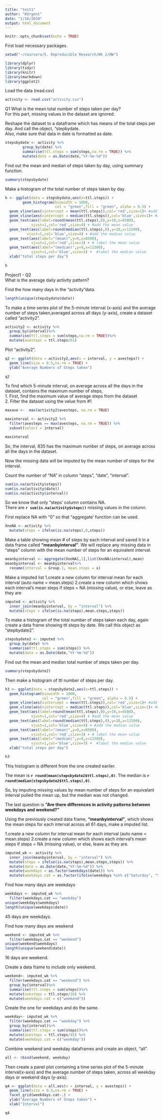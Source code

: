 ---
title: "test1"
author: "KUrgent"
date: "1/16/2020"
output: html_document
---

```{r setup, include=FALSE}
knitr::opts_chunk$set(echo = TRUE)
```



First load necessary packages.  
```{r packages}

setwd("~/coursera/5. Reproducible Research/Wk 2/HW")

library(dplyr)
library(tidyr)
library(knitr)
library(markdown)
library(ggplot2)
```
Load the data (read.csv) 
```{r}
activity <- read.csv("activity.csv")
```
Q1 What is the mean total number of steps taken per day?  
For this part, missing values in the dataset are ignored.  

Reshape the dataset to a dataframe which has means of the total steps per day. 
And call the object, "stepbydate.  
Also, make sure that data in date is formatted as date.

```{r}
stepsbydate <- activity %>%
        group_by(date) %>%
        summarise(ttl.steps = sum(steps,na.rm = TRUE)) %>%
        mutate(date = as.Date(date,"%Y-%m-%d"))
```

Find out the mean and median of steps taken by day, using summary function.  

```{r}
summary(stepsbydate)
```

Make a histogram of the total number of steps taken by day. 
```{r,echo=TRUE}
h <- ggplot(data = stepsbydate,aes(x=ttl.steps)) +
        geom_histogram(binwidth = 1000,
                       col = "green",fill = "green", alpha = 0.5) +
  geom_vline(aes(xintercept = mean(ttl.steps)),col='red',size=1)+ #add a line to show mean
  geom_vline(aes(xintercept = median(ttl.steps)),col='blue',size=1)+ #add a line to show median
  geom_text(aes(label=round(mean(ttl.steps),0),y=10,x=8500),
            vjust=1,col='red',size=4) + #add the mean value
  geom_text(aes(label=round(median(ttl.steps),0),y=10,x=11500),
          vjust=1,col='blue',size=4) + #add the median value
  geom_text(aes(label="(mean)",y=9,x=8500),
            vjust=1,col='red',size=3) + # label the mean value
  geom_text(aes(label="(median)",y=9,x=11500),
            vjust=1,col='blue',size=3) +  #label the median value
  xlab("total steps per day")
  
h
```

Project1 - Q2  
What is the average daily activity pattern?  

Find the how many days in the "activity"data.

```{r}
length(unique(stepsbydate$date))
```

To make a time series plot of the 5-minute interval (x-axis) and the average number of steps taken,averaged across all days (y-axis), create a dataset called "activity2".

```{r}
activity2 <- activity %>%
  group_by(interval)%>%
  summarise(ttl.steps = sum(steps,na.rm = TRUE))%>% 
  mutate(avesteps = ttl.steps/61)
```

Plot "activity2".

```{r}
q2 <- ggplot(data = activity2,aes(x = interval, y = avesteps)) + 
  geom_line(size = 0.5,na.rm = TRUE) +
  ylab("Average Numbers of Steps taken")
              
q2
```

To find which 5-minute interval, on average across all the days in the dataset, contains the maximum number of steps,  
1. First, find the maximum value of average steps from the dataset  
2. Filter the dataset using the velue from #1

```{r}
maxave <-  max(activity2$avesteps, na.rm = TRUE)

maxinterval <- activity2 %>%
  filter(avesteps == max(avesteps, na.rm = TRUE)) %>%
  subset(select = interval)

maxinterval
```

So, the interval, 835 has the maximum number of steps, on average across all the days
in the dataset.

Now the missing data will be imputed by the mean number of steps for the interval. 

Count the number of "NA" in column "steps", "date", "interval".

```{r}
sum(is.na(activity$steps))
sum(is.na(activity$date))
sum(is.na(activity$interval))
```

So we know that only "steps' column contains NA.  
There are **`r sum(is.na(activity$steps))`** missing values in the column.

First replace NA with "0" so that "aggregate' function can be used.  
```{r}
XnoNA <- activity %>%
  mutate(steps = ifelse(is.na(steps),0,steps))
```

Make a table showing mean # of steps by each interval and saved it in a data frame
called **"meanbyinterval"**.  We will replace any missing data in "steps" column with the mean number of steps for an equivalent interval.


```{r}
meanbyinterval <- aggregate(XnoNA[,1],list(XnoNA$interval),mean)
meanbyinterval <- meanbyinterval%>%
  rename(interval = Group.1, mean.steps = x)
```

Make a imputed list
 1.create a new column for interval mean for each interval (auto name = mean.steps)
 2.create a new column which shows each interval's mean steps
if steps  = NA (missing value), or else, leave as they are

```{r}
imputed <- activity %>%
  inner_join(meanbyinterval, by = "interval") %>%
  mutate(steps = ifelse(is.na(steps),mean.steps,steps))
```

To make a histogram of the total number of steps taken each day,
again create a data frame showing ttl steps by date.
We call this object as "stepbydate2".  

```{r}
stepsbydate2 <- imputed %>%
  group_by(date) %>%
  summarise(ttl.steps = sum(steps)) %>%
  mutate(date = as.Date(date,"%Y-%m-%d"))
```

Find out the mean and median total number of steps taken per day.
```{r}
summary(stepsbydate2)
```


Then make a histogram of ttl number of steps per day.

```{r}
h3 <- ggplot(data = stepsbydate2,aes(x=ttl.steps)) +
  geom_histogram(binwidth = 1000,
                 col = "green",fill = "green", alpha = 0.5) +
  geom_vline(aes(xintercept = mean(ttl.steps)),col='red',size=1)+ #add a line to show mean
  geom_vline(aes(xintercept = median(ttl.steps)),col='blue',size=1)+ #add a line to show median
  geom_text(aes(label=round(mean(ttl.steps),0),y=10,x=8500),
            vjust=1,col='red',size=4) + #add the mean value
  geom_text(aes(label=round(median(ttl.steps),0),y=10,x=11500),
            vjust=1,col='blue',size=4) + #add the median value
  geom_text(aes(label="(mean)",y=9,x=8500),
            vjust=1,col='red',size=3) + # label the mean value
  geom_text(aes(label="(median)",y=9,x=11500),
            vjust=1,col='blue',size=3) +  #label the median value
  xlab("total steps per day")

h3
```

This histogram is different from the one created eariler.


The mean is **`r round(mean(stepsbydate2$ttl.steps),0)`**.
The median is **`r round(median(stepsbydate2$ttl.steps),0)`**.

So, by imputing missing values by mean number of steps for an equivalant
interval pulled the mean up, but the median was not changed.

The last question is **"Are there differences in activity patterns
between weekdays and weekend?"**

Using the previously created data frame, **"meanbyinterval"**, which shows the mean steps for each interval across all 61 days, make a imputed list.

1.create a new column for interval mean for each interval (auto name = mean.steps)
2.create a new column which shows each interval's mean steps if steps  = NA (missing value), or else, leave as they are.

```{r}
imputed_wk <- activity %>%
  inner_join(meanbyinterval, by = "interval") %>%
  mutate(steps = ifelse(is.na(steps),mean.steps,steps)) %>%
  mutate(date = as.Date(date,"%Y-%m-%d")) %>%
  mutate(weekdays = as.factor(weekdays(date))) %>%
  mutate(weekdays.cat = as.factor(ifelse(weekdays %in% c("Saturday", "Sunday"),"weekend","weekday")))
```


Find how many days are weekdays
```{r}
weekdays <- imputed_wk %>%
  filter(weekdays.cat == "weekday")
unique(weekdays$weekdays)
length(unique(weekdays$date))
```

45 days are weekdays.

Find how many days are weekend
```{r}
weekend <- imputed_wk %>%
  filter(weekdays.cat == "weekend")
unique(weekend$weekdays)
length(unique(weekend$date))
```

16 days are weekend.

Create a data frame to include only weekend.

```{r}
weekend<- imputed_wk %>%
  filter(weekdays.cat == "weekend") %>%
  group_by(interval)%>%
  summarise(ttl.steps = sum(steps))%>% 
  mutate(avesteps = ttl.steps/16) %>%
  mutate(weekdays.cat = c("weekend"))
```

Create the one for weekdays and do the same.

```{r}
weekday<- imputed_wk %>%
  filter(weekdays.cat == "weekday") %>%
  group_by(interval)%>%
  summarise(ttl.steps = sum(steps))%>% 
  mutate(avesteps = ttl.steps/45) %>%
  mutate(weekdays.cat = c("weekday"))
```

Combine weekend and weekday dataframes and create an object, "all".

```{r}
all <- rbind(weekend, weekday)
```

Then create a panel plot containing a time series plot of the 5-minute interval(x-axis) and the average number of steps taken, across all weekday days or weekend days (y-axis).

```{r}
q4 <- ggplot(data = all,aes(x = interval, y = avesteps)) + 
  geom_line(size = 0.5,na.rm = TRUE) +
  facet_grid(weekdays.cat~.) +
  ylab("Average Numbers of Steps taken") +
  xlab("Interval")

q4
```